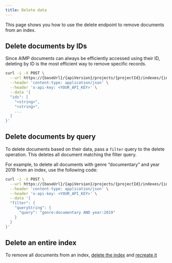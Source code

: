```yaml
---
title: Delete data
---
```


This page shows you how to use the delete endpoint to remove documents from an index.

## Delete documents by IDs

Since AIMP documents can always be efficiently accessed using their ID,
deleting by ID is the most efficient way to remove specific records.

```bash
curl -i -X POST \
  --url https://{baseUrl}/{apiVersion}/projects/{projectId}/indexes/{indexName}/docs/delete \
  --header 'content-type: application/json' \
  --header 'x-api-key: <YOUR_API_KEY>' \
  --data '{
  "ids": [
    "<string>",
    "<string>",
    ...
  ]
}'
```

## Delete documents by query

To delete documents based on their data, pass a `filter` query to the delete operation.
This deletes all document matching the filter query.

For example, to delete all documents with genre “documentary” and year 2019 from an index, use the following code:

```bash
curl -i -X POST \
  --url https://{baseUrl}/{apiVersion}/projects/{projectId}/indexes/{indexName}/docs/delete \
  --header 'content-type: application/json' \
  --header 'x-api-key: <YOUR_API_KEY>' \
  --data '{
  "filter": {
    "queryString": {
      "query": "genre:documentary AND year:2019"
    }
  }
}'
```

## Delete an entire index

To remove all documents from an index,
[delete the index](/guides/indexes/manage-indexes#delete-an-index) and
[recreate it](/guides/indexes/create-an-index)
